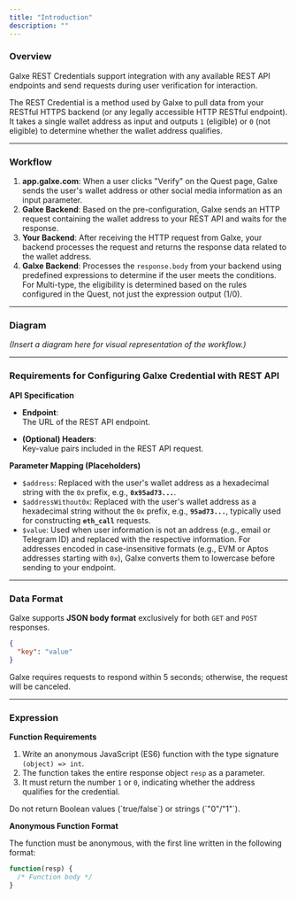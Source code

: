 ```yaml
---
title: "Introduction"
description: ""
---
```


### **Overview**

Galxe REST Credentials support integration with any available REST API endpoints and send requests during user verification for interaction.

The REST Credential is a method used by Galxe to pull data from your RESTful HTTPS backend (or any legally accessible HTTP RESTful endpoint). It takes a single wallet address as input and outputs `1` (eligible) or `0` (not eligible) to determine whether the wallet address qualifies.

---

### **Workflow**

1. **app.galxe.com**: When a user clicks "Verify" on the Quest page, Galxe sends the user's wallet address or other social media information as an input parameter.
2. **Galxe Backend**: Based on the pre-configuration, Galxe sends an HTTP request containing the wallet address to your REST API and waits for the response.
3. **Your Backend**: After receiving the HTTP request from Galxe, your backend processes the request and returns the response data related to the wallet address.
4. **Galxe Backend**: Processes the `response.body` from your backend using predefined expressions to determine if the user meets the conditions.
<Note>For Multi-type, the eligibility is determined based on the rules configured in the Quest, not just the expression output (1/0).</Note>

---

### **Diagram**

*(Insert a diagram here for visual representation of the workflow.)*

---

### **Requirements for Configuring Galxe Credential with REST API**

**API Specification**

- **Endpoint**:  
  The URL of the REST API endpoint.

- **(Optional) Headers**:  
  Key-value pairs included in the REST API request.

**Parameter Mapping (Placeholders)**

- `$address`: Replaced with the user's wallet address as a hexadecimal string with the `0x` prefix, e.g., **`0x95ad73...`**.
- `$addressWithout0x`: Replaced with the user's wallet address as a hexadecimal string without the `0x` prefix, e.g., **`95ad73...`**, typically used for constructing **`eth_call`** requests.
- `$value`: Used when user information is not an address (e.g., email or Telegram ID) and replaced with the respective information.
<Warning>For addresses encoded in case-insensitive formats (e.g., EVM or Aptos addresses starting with `0x`), Galxe converts them to lowercase before sending to your endpoint.</Warning>

---

### **Data Format**

Galxe supports **JSON body format** exclusively for both `GET` and `POST` responses.

```json
{
  "key": "value"
}
```

<Warning>Galxe requires requests to respond within 5 seconds; otherwise, the request will be canceled.</Warning>

---

### **Expression**

**Function Requirements**

1. Write an anonymous JavaScript (ES6) function with the type signature `(object) => int`.
2. The function takes the entire response object `resp` as a parameter.
3. It must return the number `1` or `0`, indicating whether the address qualifies for the credential.
<Warning>
Do not return Boolean values (`true/false`) or strings (`"0"/"1"`).
</Warning>

**Anonymous Function Format**

The function must be anonymous, with the first line written in the following format:

```javascript
function(resp) {
  /* Function body */
}